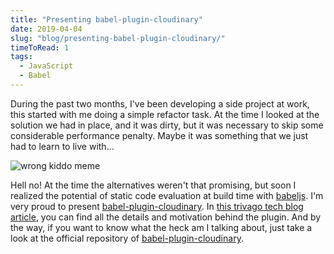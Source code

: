 ```yaml
---
title: "Presenting babel-plugin-cloudinary"
date: 2019-04-04
slug: "blog/presenting-babel-plugin-cloudinary/"
timeToRead: 1
tags:
  - JavaScript
  - Babel
---
```



<ScrollToTopButton />

During the past two months, I've been developing a side project at work, this started with me doing a simple refactor task. At the time I looked at the solution we had in place, and it was dirty, but it was necessary to skip some considerable performance penalty. Maybe it was something that we just had to learn to live with...

![wrong kiddo meme](./images/wrong-kido.jpg "wrong kiddo meme")

<Caption source="https://imgur.com/gallery/J3WYR" />

Hell no! At the time the alternatives weren't that promising, but soon I realized the potential of static code evaluation at build time with <a href="https://babeljs.io/" target="_blank" title="babel or babel.js is a free and open-source javascript compiler and configurable transpiler used in web development">babeljs</a>. I'm very proud to present <a href="https://github.com/trivago/babel-plugin-cloudinary" target="_blank" title="official repository for babel-plugin-cloudinary compile cloudinary urls at build time.">babel-plugin-cloudinary</a>. In <a href="https://tech.trivago.com/2019/04/02/presenting-babel-plugin-cloudinary/" target="_blank" title="trivago tech blog official tech blog for babel-plugin-cloudinary">this trivago tech blog article</a>, you can find all the details and motivation behind the plugin.
And by the way, if you want to know what the heck am I talking about, just take a look at the official repository of <a href="https://github.com/trivago/babel-plugin-cloudinary" target="_blank" title="official repository for babel-plugin-cloudinary compile cloudinary urls at build time.">babel-plugin-cloudinary</a>.
